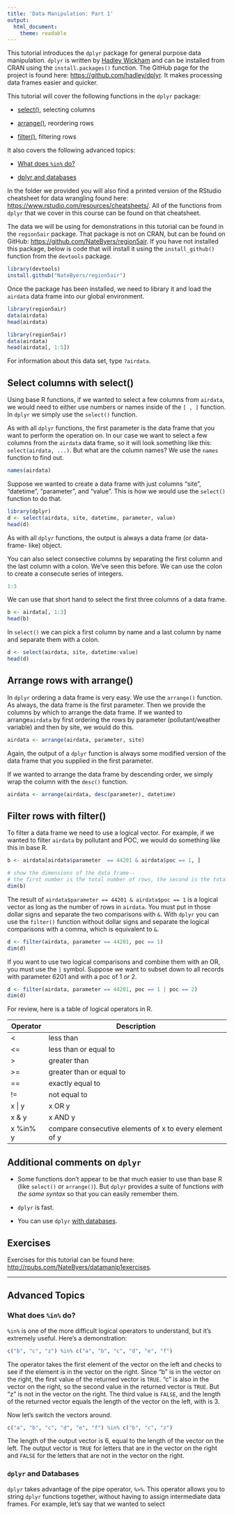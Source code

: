 ```yaml
---
title: 'Data Manipulation: Part 1'
output: 
  html_document: 
    theme: readable
---
```


This tutorial introduces the `dplyr` package for general purpose data manipulation.
`dplyr` is written by <a href="http://had.co.nz/">Hadley Wickham</a> and can be
installed from CRAN using the `install.packages()` function. The GitHub page for
the project is found here: 
<a href="https://github.com/hadley/dplyr" target="_blank">
https://github.com/hadley/dplyr</a>. It makes processing data frames easier and 
quicker.

This tutorial will cover the following functions in the `dplyr` package:

- [select()](#select), selecting columns

- [arrange()](#arrange), reordering rows

- [filter()](#filter), filtering rows

It also covers the following advanced topics:

- [What does `%in%` do?](#in)

- [dplyr and databases](#databases)


In the folder we provided you will also find a printed version of the RStudio
cheatsheet for data wrangling found here: 
<a href="https://www.rstudio.com/resources/cheatsheets/" target="_blank">
https://www.rstudio.com/resources/cheatsheets/</a>. All of the functions from 
`dplyr` that we cover in this course can be found on that cheatsheet.

The data we will be using for demonstrations in this tutorial can be found in the
`region5air` package. That package is not on CRAN, but can be found on GitHub:
<a href="https://github.com/NateByers/region5air" target="_blank">https://github.com/NateByers/region5air</a>.
If you have not installed this package, below is code that will install it using
the `install_github()` function from the `devtools` package.

```r
library(devtools)
install.github("NateByers/region5air")
```

Once the package has been installed, we need to library it and load the `airdata`
data frame into our global environment.

```r
library(region5air)
data(airdata)
head(airdata)
```

```r
library(region5air)
data(airdata)
head(airdata[, 1:5])
```

For information about this data set, type `?airdata`.

## Select columns with select() {#select}

Using base R functions, if we wanted to select a few columns from `airdata`, we 
would need to either use numbers or names inside of the `[ , ]` function. In
`dplyr` we simply use the `select()` function. 

As with all `dplyr` functions, the first parameter is the data frame that you want
to perform the operation on. In our case we want to select a few columns from the
`airdata` data frame, so it will look something like this: `select(airdata, ...)`.
But what are the column names? We use the `names` function to find out.

```r
names(airdata)
```

Suppose we wanted to create a data frame with just columns "site", "datetime",
"parameter", and "value". This is how we would use the `select()` function to do
that.

```r
library(dplyr)
d <- select(airdata, site, datetime, parameter, value)
head(d)
```

As with all `dplyr` functions, the output is always a data frame (or data-frame-
like) object.

You can also select consective columns by separating the first column and the last
column with a colon. We've seen this before. We can use the colon to create a
consecute series of integers.

```r
1:3
```

We can use that short hand to select the first three columns of a data frame.

```r
b <- airdata[, 1:3]
head(b)
```

In `select()` we can pick a first column by name and a last column by name and 
separate them with a colon. 

```r
d <- select(airdata, site, datetime:value)
head(d)
```

## Arrange rows with arrange() {#arrange}

In `dplyr` ordering a data frame is very easy. We use the `arrange()` function.
As always, the data frame is the first parameter. Then we provide the columns by 
which to arrange the data frame. If we wanted to arrange`airdata` by first ordering
the rows by parameter (pollutant/weather variable) and then by site, we would do this.

```r
airdata <- arrange(airdata, parameter, site)
```

Again, the output of a `dplyr` function is always some modified version of the 
data frame that you supplied in the first parameter.

If we wanted to arrange the data frame by descending order, we simply wrap the 
column with the `desc()` function.

```r
airdata <- arrange(airdata, desc(parameter), datetime)
```

## Filter rows with filter() {#filter}

To filter a data frame we need to use a logical vector. For example, if we wanted 
to filter `airdata` by pollutant and POC, we would do something like this in base R.

```r
b <- airdata[airdata$parameter  == 44201 & airdata$poc == 1, ]

# show the dimensions of the data frame--
# the first number is the total number of rows, the second is the total number of columns
dim(b)
```

The result of `airdata$parameter == 44201 & airdata$poc == 1` is a logical vector
as long as the number of rows in `airdata`. You must put in those dollar signs 
and separate the two comparisons with `&`. With `dplyr` you can use the `filter()`
function without dollar signs and separate the logical comparisons with a comma,
which is equivalent to `&`. 

```r
d <- filter(airdata, parameter == 44201, poc == 1)
dim(d)
```

If you want to use two logical comparisons and combine them with an OR, you must
use the `|` symbol. Suppose we want to subset down to all records with parameter
6201 and with a poc of 1 _or_ 2. 

```r
d <- filter(airdata, parameter == 44201, poc == 1 | poc == 2)
dim(d)
```

For review, here is a table of logical operators in R.

Operator | Description
---------|------------
<	| less than
<=	| less than or equal to
>	| greater than
>=	| greater than or equal to
==	| exactly equal to
!=	| not equal to
x \| y |	x OR y
x & y	| x AND y
x %in% y | compare consecutive elements of x to every element of y


## Additional comments on `dplyr` 

- Some functions don't appear to be that much easier to use than base R (like 
`select()` or `arrange()`). But `dplyr` provides a suite of functions 
_with the same syntax_ so that you can easily remember them. 

- `dplyr` is fast.

- You can use `dplyr` 
<a href="https://cran.r-project.org/web/packages/dplyr/vignettes/databases.html" target="_blank">
with databases</a>.

## Exercises

Exercises for this tutorial can be found here: 
<a href="http://rpubs.com/NateByers/datamanip1exercises" target="_blank">
http://rpubs.com/NateByers/datamanip1exercises</a>.

-------------------

## Advanced Topics

### What does `%in%` do? {#in}

`%in%` is one of the more difficult logical operators to understand, but it's
extremely useful. Here's a demonstration:

```r
c("b", "c", "z") %in% c("a", "b", "c", "d", "e", "f")

```

The operator takes the first element of the vector on the left and checks to see
if the element is in the vector on the right. Since "b" is in the vector on the 
right, the first value of the returned vector is `TRUE`. "c" is also in the vector
on the right, so the second value in the returned vector is `TRUE`. But "z" is not
in the vector on the right. The third value is `FALSE`, and the length of the returned
vector equals the length of the vector on the left, with is 3.

Now let's switch the vectors around.

```r
c("a", "b", "c", "d", "e", "f") %in% c("b", "c", "z")
```

The length of the output vector is 6, equal to the length of the vector on the 
left. The output vector is `TRUE` for letters that are in the vector on the right 
and `FALSE` for the letters that are not in the vector on the right.


### `dplyr` and Databases {#databases}

`dplyr` takes advantage of the pipe operator, `%>%`. This operator allows you 
to string `dplyr` functions together, without having to assign intermediate data
frames. For example, let's say that we wanted to select 

